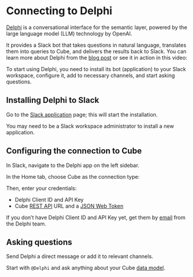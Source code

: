 # Connecting to Delphi
[Delphi][delphi-website] is a conversational interface for the semantic layer,
powered by the large language model (LLM) technology by OpenAI.

It provides a Slack bot that takes questions in natural language, translates
them into queries to Cube, and delivers the results back to Slack. You can learn
more about Delphi from the [blog post][delphi-blog-post] or see it in action in
this video:

<YouTubeVideo url="https://www.youtube.com/embed/FotEaaf20gY" />

To start using Delphi, you need to install its bot (application) to your Slack
workspace, configure it, add to necessary channels, and start asking questions.

## Installing Delphi to Slack

Go to the [Slack application][delphi-slack-install] page; this will start the
installation.

<InfoBox>

You may need to be a Slack workspace administrator to install a new application.

</InfoBox>

## Configuring the connection to Cube

In Slack, navigate to the <Btn>Delphi</Btn> app on the left sidebar.

In the <Btn>Home</Btn> tab, choose <Btn>Cube</Btn> as the connection type:

<Screenshot src="https://ucarecdn.com/690ee2c3-a9e9-47b5-b005-83f95f917a74/" />

Then, enter your credentials:

- Delphi Client ID and API Key
- Cube [REST API][ref-rest-api] URL and a
  [JSON Web Token](http://localhost:8000/security#generating-json-web-tokens-jwt)

<Screenshot src="https://ucarecdn.com/6400e6d1-e850-4111-adad-289a2e37e182/" />

<InfoBox>

If you don’t have Delphi Client ID and API Key yet, get them by
[email][delphi-email] from the Delphi team.

</InfoBox>

## Asking questions

Send Delphi a direct message or add it to relevant channels.

Start with `@Delphi` and ask anything about your Cube [data
model][ref-data-model].

<Screenshot src="https://ucarecdn.com/e75fc12b-06c2-453b-bc97-9a3bfda538a9/" />

[delphi-website]: https://www.delphihq.com/
[delphi-blog-post]:
  https://cube.dev/blog/conversational-interface-for-semantic-layer
[delphi-slack-install]: https://delphi-prod.onrender.com/slack/install
[delphi-email]:
  mailto:michael@delphihq.com?subject=Delphi%20credentials%20to%20use%20with%20Cube
[ref-rest-api]: /http-api/rest
[ref-jwt]: /security#generating-json-web-tokens-jwt
[ref-data-model]: /schema/getting-started
